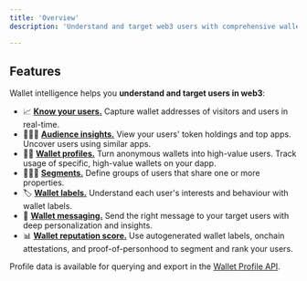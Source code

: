 ```yaml
---
title: 'Overview'
description: 'Understand and target web3 users with comprehensive wallet intelligence features including user tracking, wallet profiles, labels, reputation scoring, messaging, audience insights, and segmentation.'

---
```


## Features

Wallet intelligence helps you **understand and target users in web3**: 

- 📈 <a href="/features/wallet-intelligence/users">**Know your users.**</a> Capture wallet addresses of visitors and users in real-time.
- 🏃‍♀️‍➡️ <a href="/features/wallet-intelligence/audience-insights">**Audience insights.**</a> View your users' token holdings and top apps. Uncover users using similar apps.
- 🕵️‍♀️ <a href="/features/wallet-intelligence/wallet-profiles">**Wallet profiles.**</a> Turn anonymous wallets into high-value users. Track usage of specific, high-value wallets on your dapp.
- 🧑‍🧒‍🧒 <a href="/features/wallet-intelligence/segments">**Segments.**</a> Define groups of users that share one or more properties.
- 🏷️ <a href="/features/wallet-intelligence/wallet-labels">**Wallet labels.**</a> Understand each user's interests and behaviour with wallet labels.
- 💬 <a href="/features/wallet-intelligence/wallet-messaging">**Wallet messaging.**</a> Send the right message to your target users with deep personalization and insights.
- 📊 <a href="/features/wallet-intelligence/wallet-score">**Wallet reputation score.**</a> Use autogenerated wallet labels, onchain attestations, and proof-of-personhood to segment and rank your users.

Profile data is available for querying and export in the [Wallet Profile API](/api-reference/overview#wallet-profile-api).